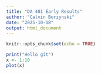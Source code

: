 ```yaml
---
title: "DA 401 Early Results"
author: "Calvin Burzynski"
date: "2025-10-18"
output: html_document
---
```


```r
knitr::opts_chunk$set(echo = TRUE)
```

```r
print("Hello git")
x <- 1:10
plot(x)
```


